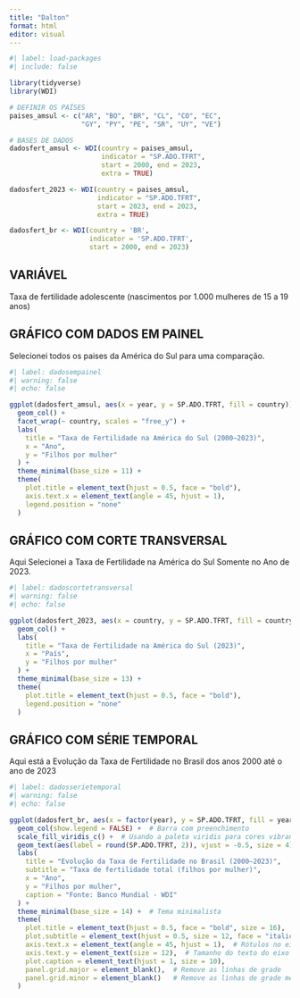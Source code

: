 ---
title: "Dalton"
format: html
editor: visual
---

```{r}
#| label: load-packages
#| include: false

library(tidyverse)
library(WDI)

# DEFINIR OS PAÍSES
paises_amsul <- c("AR", "BO", "BR", "CL", "CO", "EC", 
                  "GY", "PY", "PE", "SR", "UY", "VE")

# BASES DE DADOS
dadosfert_amsul <- WDI(country = paises_amsul,
                       indicator = "SP.ADO.TFRT",
                       start = 2000, end = 2023,
                       extra = TRUE)

dadosfert_2023 <- WDI(country = paises_amsul,
                      indicator = "SP.ADO.TFRT",
                      start = 2023, end = 2023,
                      extra = TRUE)

dadosfert_br <- WDI(country = 'BR',
                    indicator = 'SP.ADO.TFRT',
                    start = 2000, end = 2023)

```

## VARIÁVEL

Taxa de fertilidade adolescente (nascimentos por 1.000 mulheres de 15 a 19 anos)

## GRÁFICO COM DADOS EM PAINEL

Selecionei todos os paises da América do Sul para uma comparação.

```{r}
#| label: dadosempainel
#| warning: false
#| echo: false

ggplot(dadosfert_amsul, aes(x = year, y = SP.ADO.TFRT, fill = country)) +
  geom_col() +
  facet_wrap(~ country, scales = "free_y") +
  labs(
    title = "Taxa de Fertilidade na América do Sul (2000–2023)",
    x = "Ano",
    y = "Filhos por mulher"
  ) +
  theme_minimal(base_size = 11) +
  theme(
    plot.title = element_text(hjust = 0.5, face = "bold"),
    axis.text.x = element_text(angle = 45, hjust = 1),
    legend.position = "none"
  )
```

## GRÁFICO COM CORTE TRANSVERSAL

Aqui Selecionei a Taxa de Fertilidade na América do Sul Somente no Ano de 2023.

```{r, fig.width=10, fig.height=8}
#| label: dadoscortetransversal
#| warning: false 
#| echo: false  

ggplot(dadosfert_2023, aes(x = country, y = SP.ADO.TFRT, fill = country)) +
  geom_col() +
  labs(
    title = "Taxa de Fertilidade na América do Sul (2023)",
    x = "País",
    y = "Filhos por mulher"
  ) +
  theme_minimal(base_size = 13) +
  theme(
    plot.title = element_text(hjust = 0.5, face = "bold"),
    legend.position = "none"
  )
```

## GRÁFICO COM SÉRIE TEMPORAL

Aqui está a Evolução da Taxa de Fertilidade no Brasil dos anos 2000 até o ano de 2023

```{r}
#| label: dadosserietemporal
#| warning: false 
#| echo: false

ggplot(dadosfert_br, aes(x = factor(year), y = SP.ADO.TFRT, fill = year)) +
  geom_col(show.legend = FALSE) +  # Barra com preenchimento
  scale_fill_viridis_c() +  # Usando a paleta viridis para cores vibrantes
  geom_text(aes(label = round(SP.ADO.TFRT, 2)), vjust = -0.5, size = 4) +  # Adicionando os números acima das barras
  labs(
    title = "Evolução da Taxa de Fertilidade no Brasil (2000–2023)",
    subtitle = "Taxa de fertilidade total (filhos por mulher)",
    x = "Ano",
    y = "Filhos por mulher",
    caption = "Fonte: Banco Mundial - WDI"
  ) +
  theme_minimal(base_size = 14) +  # Tema minimalista
  theme(
    plot.title = element_text(hjust = 0.5, face = "bold", size = 16),
    plot.subtitle = element_text(hjust = 0.5, size = 12, face = "italic"),
    axis.text.x = element_text(angle = 45, hjust = 1),  # Rótulos no eixo X mais legíveis
    axis.text.y = element_text(size = 12),  # Tamanho do texto do eixo Y
    plot.caption = element_text(hjust = 1, size = 10),
    panel.grid.major = element_blank(),  # Remove as linhas de grade
    panel.grid.minor = element_blank()   # Remove as linhas de grade menores
  )
```
